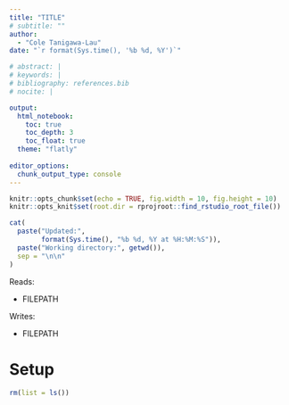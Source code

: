 ```yaml
---
title: "TITLE"
# subtitle: ""
author: 
  - "Cole Tanigawa-Lau"
date: "`r format(Sys.time(), '%b %d, %Y')`"

# abstract: | 
# keywords: |
# bibliography: references.bib
# nocite: | 

output: 
  html_notebook:
    toc: true
    toc_depth: 3
    toc_float: true
  theme: "flatly"
  
editor_options:
  chunk_output_type: console
---
```


```r
knitr::opts_chunk$set(echo = TRUE, fig.width = 10, fig.height = 10)
knitr::opts_knit$set(root.dir = rprojroot::find_rstudio_root_file())
```

```r
cat(
  paste("Updated:", 
        format(Sys.time(), "%b %d, %Y at %H:%M:%S")),
  paste("Working directory:", getwd()),
  sep = "\n\n"
)
```

Reads:

  - FILEPATH

Writes:

  - FILEPATH

# Setup

```r
rm(list = ls())

```
